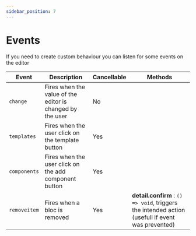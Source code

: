 ```yaml
---
sidebar_position: 7
---
```


# Events

If you need to create custom behaviour you can listen for some events on the editor

| **Event** | **Description** | **Cancellable** | **Methods** |
|-----------|-----------------|-------------|-------------|
| `change` | Fires when the value of the editor is changed by the user | No |  |
| `templates`  | Fires when the user click on the template button | Yes |  |
| `components`  | Fires when the user click on the add component button | Yes |  |
| `removeitem`  | Fires when a bloc is removed | Yes | **detail.confirm** : `() => void`, triggers the intended action (usefull if event was prevented) |

